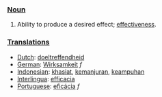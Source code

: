 ===[[Noun]]===
#Ability to produce a desired effect; [[effectiveness]].

===[[Translation]]s===
*[[Dutch]]: [[doeltreffendheid]]
*[[German]]: [[Wirksamkeit]] ''f''
*[[Indonesian]]: [[khasiat]], [[manjur|kemanjuran]], [[ampuh|keampuhan]]
*[[Interlingua]]: [[efficacia]]
*[[Portuguese]]: [[eficácia]] ''f''